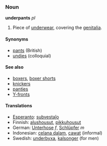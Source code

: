 ===Noun===
'''underpants''' ''pl''

# Piece of [[underwear]], covering the [[genitalia]].

====Synonyms====
*[[pants]] (British)
*[[undies]] (colloquial)

====See also====
*[[boxers]], [[boxer shorts]]
*[[knickers]]
*[[panties]]
*[[Y-fronts]]

====Translations====
*[[Esperanto]]: [[subvestaĵo]]
*Finnish: [[alushousut]], [[pikkuhousut]]
*German: [[Unterhose]] ''f'', [[Schlüpfer]] ''m''
*Indonesian: [[celana dalam]], [[cawat]] (informal)
*Swedish: [[underbyxa]], [[kalsonger]] (for men)